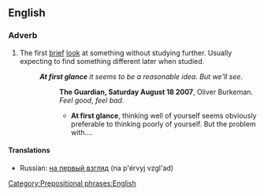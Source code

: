 ==English==
{{see|at a glance|glance}}

===Adverb===
{{en-adv|inf=[[at]] [[first]] [[glance]]|-}}

# The first [[brief]] [[look]] at something without studying further. Usually expecting to find something different later when studied.
#:'''''At first glance''' it seems to be a reasonable idea. But we'll see.''
#::'''The Guardian, Saturday August 18 2007''',  Oliver Burkeman. ''Feel good, feel bad.''
#::*'''At first glance''', thinking well of yourself seems obviously preferable to thinking poorly of yourself. But the problem with....

====Translations====
{{top}}
{{mid}}
*Russian: [[на первый взгляд]] (na p'érvyj vzgl'ad)
{{bottom}}
[[Category:Prepositional phrases:English]]